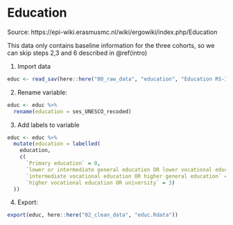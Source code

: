 # Education {#education}

Source: https://epi-wiki.erasmusmc.nl/wiki/ergowiki/index.php/Education

This data only contains baseline information for the three cohorts, so we can skip steps 2,3 and 6 described in \@ref(intro)

1. Import data

```r
educ <- read_sav(here::here("00_raw_data", "education", "Education RS-I-II-III (UNESCO class)_(12-MAR-2015).sav"))

```

2. Rename variable:

```r
educ <- educ %>%
  rename(education = ses_UNESCO_recoded)

```

3. Add labels to variable
```r

educ <- educ %>%
  mutate(education = labelled(
    education,
    c(
      `Primary education` = 0,
      `lower or intermediate general education OR lower vocational education` = 1,
      `intermediate vocational education OR higher general education` = 2,
      `higher vocational education OR university` = 3)
  ))

```

4. Export:

```r
export(educ, here::here("02_clean_data", "educ.Rdata"))
```
